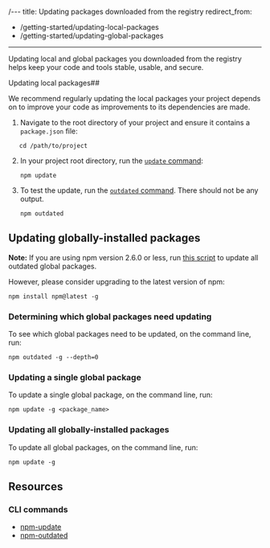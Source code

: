 /---
title: Updating packages downloaded from the registry
redirect_from:
  - /getting-started/updating-local-packages
  - /getting-started/updating-global-packages
---

Updating local and global packages you downloaded from the registry helps keep your code and tools stable, usable, and secure.

Updating local packages##

We recommend regularly updating the local packages your project depends on to improve your code as improvements to its dependencies are made.

1. Navigate to the root directory of your project and ensure it contains a `package.json` file:

```
   cd /path/to/project
   ```

2. In your project root directory, run the [`update` command][npm-update]:

   ```
   npm update
   ```

3. To test the update, run the [`outdated` command][npm-outdated]. There should not be any output.

   ```
   npm outdated
   ```

## Updating globally-installed packages

<Note>

**Note:** If you are using npm version 2.6.0 or less, run [this script](https://gist.github.com/othiym23/4ac31155da23962afd0e) to update all outdated global packages.

However, please consider upgrading to the latest version of npm:

```
npm install npm@latest -g
```

</Note>

### Determining which global packages need updating

To see which global packages need to be updated, on the command line, run:

```
npm outdated -g --depth=0
```

### Updating a single global package

To update a single global package, on the command line, run:

```
npm update -g <package_name>
```

### Updating all globally-installed packages

To update all global packages, on the command line, run:

```
npm update -g
```

## Resources

<YouTube id="HRudtPGcOt4" />

### CLI commands

- [npm-update](/cli/update)
- [npm-outdated](/cli/outdated)

[npm-update]: /cli/update
[npm-outdated]: /cli/outdated
